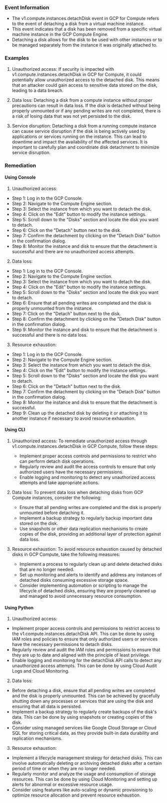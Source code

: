 
### Event Information

- The v1.compute.instances.detachDisk event in GCP for Compute refers to the event of detaching a disk from a virtual machine instance.
- This event indicates that a disk has been removed from a specific virtual machine instance in the GCP Compute Engine.
- Detaching a disk allows for the disk to be used with other instances or to be managed separately from the instance it was originally attached to.


### Examples

1. Unauthorized access: If security is impacted with v1.compute.instances.detachDisk in GCP for Compute, it could potentially allow unauthorized access to the detached disk. This means that an attacker could gain access to sensitive data stored on the disk, leading to a data breach.

2. Data loss: Detaching a disk from a compute instance without proper precautions can result in data loss. If the disk is detached without being properly unmounted or if any pending writes are not completed, there is a risk of losing data that was not yet persisted to the disk.

3. Service disruption: Detaching a disk from a running compute instance can cause service disruption if the disk is being actively used by applications or services running on the instance. This can lead to downtime and impact the availability of the affected services. It is important to carefully plan and coordinate disk detachment to minimize service disruption.

### Remediation

#### Using Console

1. Unauthorized access:
- Step 1: Log in to the GCP Console.
- Step 2: Navigate to the Compute Engine section.
- Step 3: Select the instance from which you want to detach the disk.
- Step 4: Click on the "Edit" button to modify the instance settings.
- Step 5: Scroll down to the "Disks" section and locate the disk you want to detach.
- Step 6: Click on the "Detach" button next to the disk.
- Step 7: Confirm the detachment by clicking on the "Detach Disk" button in the confirmation dialog.
- Step 8: Monitor the instance and disk to ensure that the detachment is successful and there are no unauthorized access attempts.

2. Data loss:
- Step 1: Log in to the GCP Console.
- Step 2: Navigate to the Compute Engine section.
- Step 3: Select the instance from which you want to detach the disk.
- Step 4: Click on the "Edit" button to modify the instance settings.
- Step 5: Scroll down to the "Disks" section and locate the disk you want to detach.
- Step 6: Ensure that all pending writes are completed and the disk is properly unmounted from the instance.
- Step 7: Click on the "Detach" button next to the disk.
- Step 8: Confirm the detachment by clicking on the "Detach Disk" button in the confirmation dialog.
- Step 9: Monitor the instance and disk to ensure that the detachment is successful and there is no data loss.

3. Resource exhaustion:
- Step 1: Log in to the GCP Console.
- Step 2: Navigate to the Compute Engine section.
- Step 3: Select the instance from which you want to detach the disk.
- Step 4: Click on the "Edit" button to modify the instance settings.
- Step 5: Scroll down to the "Disks" section and locate the disk you want to detach.
- Step 6: Click on the "Detach" button next to the disk.
- Step 7: Confirm the detachment by clicking on the "Detach Disk" button in the confirmation dialog.
- Step 8: Monitor the instance and disk to ensure that the detachment is successful.
- Step 9: Clean up the detached disk by deleting it or attaching it to another instance if necessary to avoid resource exhaustion.

#### Using CLI

1. Unauthorized access: To remediate unauthorized access through v1.compute.instances.detachDisk in GCP Compute, follow these steps:
   - Implement proper access controls and permissions to restrict who can perform detach disk operations.
   - Regularly review and audit the access controls to ensure that only authorized users have the necessary permissions.
   - Enable logging and monitoring to detect any unauthorized access attempts and take appropriate actions.

2. Data loss: To prevent data loss when detaching disks from GCP Compute instances, consider the following:
   - Ensure that all pending writes are completed and the disk is properly unmounted before detaching it.
   - Implement a backup strategy to regularly backup important data stored on the disk.
   - Use snapshots or other data replication mechanisms to create copies of the disk, providing an additional layer of protection against data loss.

3. Resource exhaustion: To avoid resource exhaustion caused by detached disks in GCP Compute, take the following measures:
   - Implement a process to regularly clean up and delete detached disks that are no longer needed.
   - Set up monitoring and alerts to identify and address any instances of detached disks consuming excessive storage space.
   - Consider implementing automation or scripting to manage the lifecycle of detached disks, ensuring they are properly cleaned up and managed to avoid unnecessary resource consumption.

#### Using Python

1. Unauthorized access:
- Implement proper access controls and permissions to restrict access to the v1.compute.instances.detachDisk API. This can be done by using IAM roles and policies to ensure that only authorized users or services have the necessary permissions to detach disks.
- Regularly review and audit the IAM roles and permissions to ensure that they are up to date and aligned with the principle of least privilege.
- Enable logging and monitoring for the detachDisk API calls to detect any unauthorized access attempts. This can be done by using Cloud Audit Logs and Cloud Monitoring.

2. Data loss:
- Before detaching a disk, ensure that all pending writes are completed and the disk is properly unmounted. This can be achieved by gracefully shutting down any processes or services that are using the disk and ensuring that all data is persisted.
- Implement a backup strategy to regularly create backups of the disk's data. This can be done by using snapshots or creating copies of the disk.
- Consider using managed services like Google Cloud Storage or Cloud SQL for storing critical data, as they provide built-in data durability and replication mechanisms.

3. Resource exhaustion:
- Implement a lifecycle management strategy for detached disks. This can involve automatically deleting or archiving detached disks after a certain period of time or when they are no longer needed.
- Regularly monitor and analyze the usage and consumption of storage resources. This can be done by using Cloud Monitoring and setting up alerts for abnormal or excessive resource usage.
- Consider using features like auto-scaling or dynamic provisioning to optimize resource allocation and prevent resource exhaustion.

